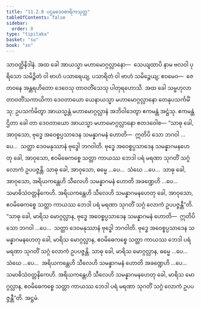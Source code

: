 ```yaml
---
title: "11.2.8 ပဌမဒေဝစာရိကသုတ္တ"
tableOfContents: false
sidebar:
  order: 8
type: "tipitaka"
basket: "su"
book: "sn"
---
```



<DynamicBreadcrumb />

<Division number="1014" book="sn" e="ch" v="18" p="431">

<Paragraph number="1888" book="sn">
သာဝတ္ထိနိဒါနံ. အထ ခေါ အာယသ္မာ မဟာမောဂ္ဂလ္လာနော—  သေယျထာပိ နာမ ဗလဝါ ပုရိသော သမိဉ္ဇိတံ ဝါ ဗာဟံ ပသာရေယျ, ပသာရိတံ ဝါ ဗာဟံ သမိဉ္ဇေယျ; ဧဝမေဝ—  ဇေတဝနေ အန္တရဟိတော ဒေဝေသု တာဝတိံသေသု ပါတုရဟောသိ. အထ ခေါ သမ္ဗဟုလာ တာဝတိံသကာယိကာ ဒေဝတာယော ယေနာယသ္မာ မဟာမောဂ္ဂလ္လာနော တေနုပသင်္ကမိံသု; ဥပသင်္ကမိတွာ အာယသ္မန္တံ မဟာမောဂ္ဂလ္လာနံ အဘိဝါဒေတွာ ဧကမန္တံ အဋ္ဌံသု. ဧကမန္တံ ဌိတာ ခေါ တာ ဒေဝတာယော အာယသ္မာ မဟာမောဂ္ဂလ္လာနော ဧတဒဝေါစ—
</Paragraph>

<Paragraph number="1889" book="sn">
“သာဓု ခေါ, အာဝုသော, ဗုဒ္ဓေ အဝေစ္စပ္ပသာဒေန သမန္နာဂမနံ ဟောတိ—  ဣတိပိ သော ဘဂဝါ …ပေ…  သတ္ထာ ဒေဝမနုဿာနံ ဗုဒ္ဓေါ ဘဂဝါတိ. ဗုဒ္ဓေ အဝေစ္စပ္ပသာဒေန သမန္နာဂမနဟေတု ခေါ, အာဝုသော, ဧဝမိဓေကစ္စေ သတ္တာ ကာယဿ ဘေဒါ ပရံ မရဏာ သုဂတိံ သဂ္ဂံ လောကံ ဥပပဇ္ဇန္တိ. သာဓု ခေါ, အာဝုသော, ဓမ္မေ …ပေ…  သံဃေ …ပေ…  သာဓု ခေါ, အာဝုသော, အရိယကန္တေဟိ သီလေဟိ သမန္နာဂမနံ ဟောတိ အခဏ္ဍေဟိ …ပေ…  သမာဓိသံဝတ္တနိကေဟိ. အရိယကန္တေဟိ သီလေဟိ သမန္နာဂမနဟေတု ခေါ, အာဝုသော, ဧဝမိဓေကစ္စေ သတ္တာ ကာယဿ ဘေဒါ ပရံ မရဏာ သုဂတိံ သဂ္ဂံ လောကံ ဥပပဇ္ဇန္တီ”တိ.
</Paragraph>

<Paragraph number="1890" book="sn">
“သာဓု ခေါ, မာရိသ မောဂ္ဂလ္လာန, ဗုဒ္ဓေ အဝေစ္စပ္ပသာဒေန သမန္နာဂမနံ ဟောတိ—  ဣတိပိ သော ဘဂဝါ …ပေ…  သတ္ထာ ဒေဝမနုဿာနံ ဗုဒ္ဓေါ ဘဂဝါတိ. ဗုဒ္ဓေ အဝေစ္စပ္ပသာဒေန သမန္နာဂမနဟေတု ခေါ, မာရိသ မောဂ္ဂလ္လာန, ဧဝမိဓေကစ္စေ သတ္တာ ကာယဿ ဘေဒါ ပရံ မရဏာ သုဂတိံ သဂ္ဂံ လောကံ ဥပပဇ္ဇန္တိ. သာဓု ခေါ, မာရိသ မောဂ္ဂလ္လာန, ဓမ္မေ …ပေ…  သံဃေ …ပေ…  အရိယကန္တေဟိ သီလေဟိ သမန္နာဂမနံ ဟောတိ အခဏ္ဍေဟိ …ပေ…  သမာဓိသံဝတ္တနိကေဟိ. အရိယကန္တေဟိ သီလေဟိ သမန္နာဂမနဟေတု ခေါ, မာရိသ မောဂ္ဂလ္လာန, ဧဝမိဓေကစ္စေ သတ္တာ ကာယဿ ဘေဒါ ပရံ မရဏာ သုဂတိံ သဂ္ဂံ လောကံ ဥပပဇ္ဇန္တီ”တိ.

</Paragraph>
</Division>

<Paragraph number="1891" type="center" book="sn">
အဋ္ဌမံ.
</Paragraph>